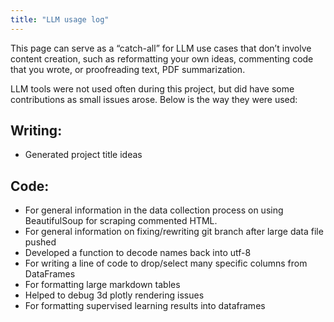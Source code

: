 ```yaml
---
title: "LLM usage log"
---
```



This page can serve as a "catch-all" for LLM use cases that don’t involve content creation, such as reformatting your own ideas, commenting code that you wrote, or proofreading text, PDF summarization.

LLM tools were not used often during this project, but did have some contributions as small issues arose. Below is the way they were used:


## Writing: 

* Generated project title ideas

## Code: 

* For general information in the data collection process on using BeautifulSoup for scraping commented HTML.
* For general information on fixing/rewriting git branch after large data file pushed
* Developed a function to decode names back into utf-8
* For writing a line of code to drop/select many specific columns from DataFrames
* For formatting large markdown tables
* Helped to debug 3d plotly rendering issues
* For formatting supervised learning results into dataframes

